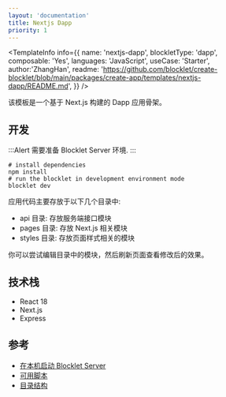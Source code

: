 ```yaml
---
layout: 'documentation'
title: Nextjs Dapp
priority: 1
---
```


<TemplateCoverImage templateName="nextjs-dapp" />

<TemplateInfo info={{ 
  name: 'nextjs-dapp', 
  blockletType: 'dapp',
  composable: 'Yes',
  languages: 'JavaScript',
  useCase: 'Starter', 
  author:'ZhangHan',
  readme: 'https://github.com/blocklet/create-blocklet/blob/main/packages/create-app/templates/nextjs-dapp/README.md',
}} />

该模板是一个基于 Next.js 构建的 Dapp 应用骨架。

## 开发

:::Alert
需要准备 Blocklet Server 环境.
:::

```shell
# install dependencies
npm install
# run the blocklet in development environment mode
blocklet dev
```

应用代码主要存放于以下几个目录中:  

- api 目录: 存放服务端接口模块
- pages 目录: 存放 Next.js 相关模块
- styles 目录: 存放页面样式相关的模块

你可以尝试编辑目录中的模块，然后刷新页面查看修改后的效果。

## 技术栈

- React 18
- Next.js
- Express

## 参考

- [在本机启动 Blocklet Server](https://developer.blocklet.io/docs/en/prerequisites/server)
- [可用脚本](/available-scripts)
- [目录结构](/folder-structure)
